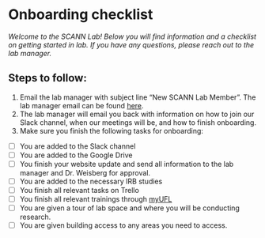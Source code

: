 # Onboarding checklist {#onboarding}

*Welcome to the SCANN Lab! Below you will find information and a checklist on getting started in lab. If you have any questions, please reach out to the lab manager.*

## Steps to follow:

1. Email the lab manager with subject line "New SCANN Lab Member". The lab manager email can be found [here](https://scannlab.psych.ufl.edu/lab-manager/).
2. The lab manager will email you back with information on how to join our Slack channel, when our meetings will be, and how to finish onboarding.
3. Make sure you finish the following tasks for onboarding:

  - [ ] You are added to the Slack channel
  - [ ] You are added to the Google Drive
  - [ ] You finish your website update and send all information to the lab manager and Dr. Weisberg for approval.
  - [ ] You are added to the necessary IRB studies
  - [ ] You finish all relevant tasks on Trello
  - [ ] You finish all relevant trainings through [myUFL](https://my.ufl.edu/ps/signon.html)
  - [ ] You are given a tour of lab space and where you will be conducting research.
  - [ ] You are given building access to any areas you need to access.

